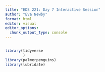 ```yaml
---
title: "EDS 221: Day 7 Interactive Session"
author: "Eva Newby"
format: html
editor: visual
editor_options: 
  chunk_output_type: console
---
```


## 
```r
library(tidyverse
        )
library(palmerpenguins)
library(lubridate)
```

